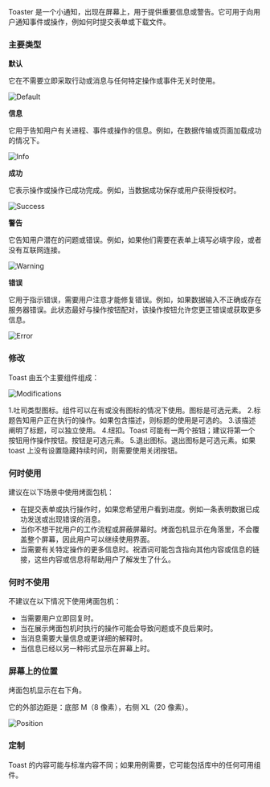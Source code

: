 Toaster 是一个小通知，出现在屏幕上，用于提供重要信息或警告。它可用于向用户通知事件或操作，例如何时提交表单或下载文件。

### 主要类型

**默认**

它在不需要立即采取行动或消息与任何特定操作或事件无关时使用。

![Default](/static/images/design/Toaster/Default.png)

**信息**

它用于告知用户有关进程、事件或操作的信息。例如，在数据传输或页面加载成功的情况下。

![Info](/static/images/design/Toaster/Info.png)

**成功**

它表示操作或操作已成功完成。例如，当数据成功保存或用户获得授权时。

![Success](/static/images/design/Toaster/Success.png)

**警告**

它告知用户潜在的问题或错误。例如，如果他们需要在表单上填写必填字段，或者没有互联网连接。

![Warning](/static/images/design/Toaster/Warning.png)

**错误**

它用于指示错误，需要用户注意才能修复错误。例如，如果数据输入不正确或存在服务器错误。此状态最好与操作按钮配对，该操作按钮允许您更正错误或获取更多信息。

![Error](/static/images/design/Toaster/Error.png)

### 修改

Toast 由五个主要组件组成：

![Modifications](/static/images/design/Toaster/Modifications.png)

1.吐司类型图标。组件可以在有或没有图标的情况下使用。图标是可选元素。
2.标题告知用户正在执行的操作。如果包含描述，则标题的使用是可选的。
3.该描述阐明了标题，可以独立使用。
4.纽扣。Toast 可能有一两个按钮；建议将第一个按钮用作操作按钮。按钮是可选元素。
5.退出图标。退出图标是可选元素。如果 toast 上没有设置隐藏持续时间，则需要使用关闭按钮。

### 何时使用

建议在以下场景中使用烤面包机：

- 在提交表单或执行操作时，如果您希望用户看到进度。例如一条表明数据已成功发送或出现错误的消息。
- 当你不想干扰用户的工作流程或屏蔽屏幕时。烤面包机显示在角落里，不会覆盖整个屏幕，因此用户可以继续使用界面。
- 当需要有关特定操作的更多信息时。祝酒词可能包含指向其他内容或信息的链接，这些内容或信息将帮助用户了解发生了什么。

### 何时不使用

不建议在以下情况下使用烤面包机：

- 当需要用户立即回复时。
- 当在展示烤面包机时执行的操作可能会导致问题或不良后果时。
- 当消息需要大量信息或更详细的解释时。
- 当信息已经以另一种形式显示在屏幕上时。

### 屏幕上的位置

烤面包机显示在右下角。

它的外部边距是：底部 M（8 像素），右侧 XL（20 像素）。

![Position](/static/images/design/Toaster/Position.png)

### 定制

Toast 的内容可能与标准内容不同；如果用例需要，它可能包括库中的任何可用组件。